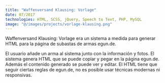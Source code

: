 ```yaml
---
title: "Waffenversand Klausing: Vorlage"
date: 07/2017
technologies: HTML, SCSS, jQuery, Speech to Text, PHP, MySQL
image: "@/images/projects/vorlage-klausing.png"
---
```


Waffenversand Klausing: Vorlage era un sistema a medida para generar HTML para la página de subastas de armas egun.de.

El usuario añade un arma al sistema junto con la información y fotos. El sistema genera HTML que se puede copiar y pegar en la página egun.de.
Además el contenido generado se puede ver y editar. El HTML tiene que seguir ciertas reglas de egun.de, no es posible usar técnicas modernas ni responsivas.
